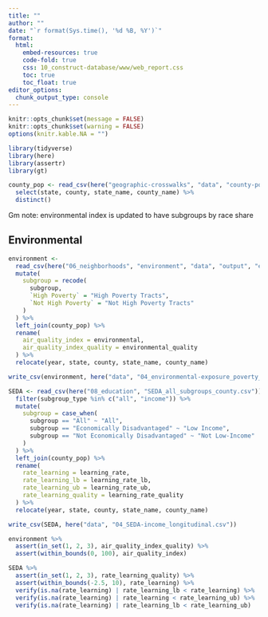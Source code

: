```yaml
---
title: ""
author: ""
date: "`r format(Sys.time(), '%d %B, %Y')`"
format:
  html:
    embed-resources: true
    code-fold: true
    css: 10_construct-database/www/web_report.css
    toc: true
    toc_float: true
editor_options: 
  chunk_output_type: console
---
```


<style>
@import url('https://fonts.googleapis.com/css?family=Lato&display=swap');
</style>

<link rel="stylesheet" href="//fonts.googleapis.com/css?family=Lato" />

```r
knitr::opts_chunk$set(message = FALSE)
knitr::opts_chunk$set(warning = FALSE)
options(knitr.kable.NA = "")

```

```r
library(tidyverse)
library(here)
library(assertr)
library(gt)

```



```r
county_pop <- read_csv(here("geographic-crosswalks", "data", "county-populations.csv")) %>%
  select(state, county, state_name, county_name) %>%
  distinct()

```

Gm note: environmental index is updated to have subgroups by race share

## Environmental

```r
environment <- 
  read_csv(here("06_neighborhoods", "environment", "data", "output", "environment_county_sub_all.csv"), guess_max = Inf) %>%
  mutate(
    subgroup = recode(
      subgroup,
      `High Poverty` = "High Poverty Tracts",
      `Not High Poverty` = "Not High Poverty Tracts"
    )
  ) %>%
  left_join(county_pop) %>%
  rename(
    air_quality_index = environmental,
    air_quality_index_quality = environmental_quality
  ) %>%
  relocate(year, state, county, state_name, county_name) 

write_csv(environment, here("data", "04_environmental-exposure_poverty_longitudinal.csv")) 

```


```r
SEDA <- read_csv(here("08_education", "SEDA_all_subgroups_county.csv")) %>%
  filter(subgroup_type %in% c("all", "income")) %>%
  mutate(
    subgroup = case_when(
      subgroup == "All" ~ "All",
      subgroup == "Economically Disadvantaged" ~ "Low Income",
      subgroup == "Not Economically Disadvantaged" ~ "Not Low-Income"
    )
  ) %>%
  left_join(county_pop) %>%
  rename(
    rate_learning = learning_rate,
    rate_learning_lb = learning_rate_lb,
    rate_learning_ub = learning_rate_ub,
    rate_learning_quality = learning_rate_quality
  ) %>%
  relocate(year, state, county, state_name, county_name)

write_csv(SEDA, here("data", "04_SEDA-income_longitudinal.csv"))

```

```r
environment %>%
  assert(in_set(1, 2, 3), air_quality_index_quality) %>%
  assert(within_bounds(0, 100), air_quality_index)

SEDA %>%
  assert(in_set(1, 2, 3), rate_learning_quality) %>%
  assert(within_bounds(-2.5, 10), rate_learning) %>%
  verify(is.na(rate_learning) | rate_learning_lb < rate_learning) %>%
  verify(is.na(rate_learning) | rate_learning < rate_learning_ub) %>%
  verify(is.na(rate_learning) | rate_learning_lb < rate_learning_ub)

```